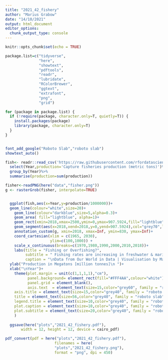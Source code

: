 ```yaml
---
title: "2021_42_fishery"
author: "Marius Grabow"
date: "14/10/2021"
output: html_document
editor_options: 
  chunk_output_type: console
---
```


```r
knitr::opts_chunk$set(echo = TRUE)

package.list=c("tidyverse",
               "here",
               "showtext",
               "pdftools",
               "readr",
               "lubridate",
               "RColorBrewer",
               "ggtext",
               "extrafont",
               "png",
               "grid")

for (package in package.list) {
  if (!require(package, character.only=T, quietly=T)) {
    install.packages(package)
    library(package, character.only=T)
  }
}


font_add_google("Roboto Slab","roboto slab")
showtext_auto()
```

```r
fish<- readr::read_csv('https://raw.githubusercontent.com/rfordatascience/tidytuesday/master/data/2021/2021-10-12/capture-fishery-production.csv')%>%
  select(Year,production='Capture fisheries production (metric tons)')%>%
  group_by(Year)%>%
  summarise(production=sum(production))

fisher<-readPNG(here("data","fisher.png"))
g <- rasterGrob(fisher, interpolate=TRUE)


  ggplot(fish,aes(x=Year,y=production/1000000))+
  geom_line(colour="white",size=20)+
    geom_line(colour="darkblue",size=5,alpha=0.3)+
    geom_area( fill="lightblue", alpha=1)+
    geom_rect(xmin=2018,xmax=2500,ymin=0,ymax=907.5924,fill="lightblue")+
    geom_segment(aes(x=2018,xend=2018,y=0,yend=907.5924),col="grey70",linetype="dashed")+
    annotation_custom(g, xmin=2018, xmax=Inf, ymin=830, ymax=Inf)+
    coord_cartesian(xlim = c(1965, 2030),
                    ylim=c(100,1000)) +
    scale_x_continuous(breaks=c(1970,1980,1990,2000,2010,2018))+
    labs(title = "Fishing or Overfishing?",
         subtitle = " Fishing rates are increasing in freshwater & marine fishery worldwide",
         caption = "\nData from Our World in Data | Visualisation by Marius Grabow")+
  ylab("Production in Megatons [million tonnes]\n ")+
  xlab("\nYear")+
    theme(plot.margin = unit(c(1,1,1,1),"cm"),
          panel.background= element_rect(fill="#FFF4AA",colour="white"),
          panel.grid = element_blank(),
          axis.text  = element_text(size=15,color="grey60", family = "roboto slab"),
    axis.title = element_text(size=15,color="grey40", family = "roboto slab"),
    title = element_text(size=56,color="grey40", family = "roboto slab"),
    legend.title = element_text(size=10,color="grey40", family = "roboto slab"),
    plot.caption = element_text(size=10,color="grey40", family = "roboto slab"),
    plot.subtitle = element_text(size=20,color="grey40", family = "roboto slab")
    )
  
  ggsave(here("plots","2021_42_fishery.pdf"),
       width = 12, height = 12, device = cairo_pdf)

pdf_convert(pdf = here("plots","2021_42_fishery.pdf"),
                      filenames = here(
                      "plots","2021_42_fishery.png"),
                      format = "png", dpi = 450)
```

